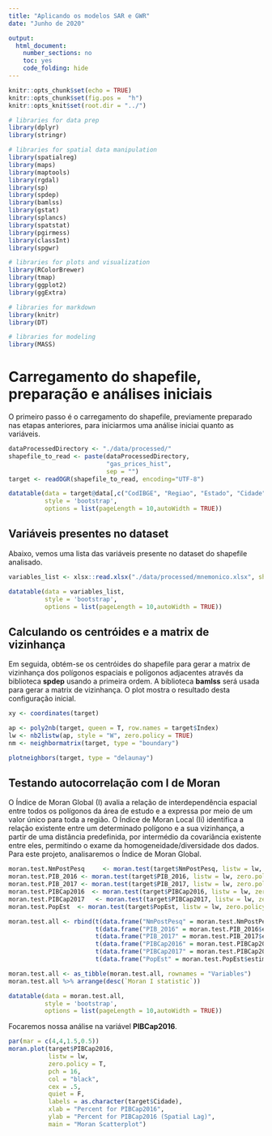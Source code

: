 ```yaml
---
title: "Aplicando os modelos SAR e GWR"
date: "Junho de 2020"

output:
  html_document: 
    number_sections: no
    toc: yes
    code_folding: hide
---
```



```r
knitr::opts_chunk$set(echo = TRUE)
knitr::opts_chunk$set(fig.pos =  "h")
knitr::opts_knit$set(root.dir = "../")

# libraries for data prep
library(dplyr)
library(stringr)

# libraries for spatial data manipulation
library(spatialreg)
library(maps)
library(maptools)    
library(rgdal)     
library(sp)  
library(spdep)
library(bamlss)
library(gstat)
library(splancs)
library(spatstat)
library(pgirmess)
library(classInt)
library(spgwr)

# libraries for plots and visualization
library(RColorBrewer)
library(tmap)
library(ggplot2)
library(ggExtra)

# libraries for markdown
library(knitr)
library(DT)

# libraries for modeling
library(MASS)
```

# Carregamento do shapefile, preparação e análises iniciais

O primeiro passo é o carregamento do shapefile, previamente preparado nas etapas anteriores, para iniciarmos uma análise iniciai quanto as variáveis.

```r

dataProcessedDirectory <- "./data/processed/"
shapefile_to_read <- paste(dataProcessedDirectory, 
                           "gas_prices_hist", 
                           sep = "")
target <- readOGR(shapefile_to_read, encoding="UTF-8")

datatable(data = target@data[,c("CodIBGE", "Regiao", "Estado", "Cidade", "NmPostPesq", "PcMedRev")], 
          style = 'bootstrap', 
          options = list(pageLength = 10,autoWidth = TRUE))

```

## Variáveis presentes no dataset

Abaixo, vemos uma lista das variáveis presente no dataset do shapefile analisado.

```r

variables_list <- xlsx::read.xlsx("./data/processed/mnemonico.xlsx", sheetName = "gas_prices_hist", encoding="UTF-8")

datatable(data = variables_list, 
          style = 'bootstrap', 
          options = list(pageLength = 10,autoWidth = TRUE))

```

## Calculando os centróides e a matrix de vizinhança

Em seguida, obtém-se os centróides do shapefile para gerar a matrix de vizinhança dos polígonos espaciais e polígonos adjacentes através da biblioteca **spdep** usando a primeira ordem. A biblioteca **bamlss** será usada para gerar a matrix de vizinhança. O plot mostra o resultado desta configuração inicial.

```r

xy <- coordinates(target) 

ap <- poly2nb(target, queen = T, row.names = target$Index)
lw <- nb2listw(ap, style = "W", zero.policy = TRUE)
nm <- neighbormatrix(target, type = "boundary")

plotneighbors(target, type = "delaunay")

```

## Testando autocorrelação com I de Moran

O Índice de Moran Global (I) avalia a relação de interdependência espacial entre todos os polígonos da área de estudo e a expressa por meio de um valor único para toda a região. O Índice de Moran Local (Ii) identifica a relação existente entre um determinado polígono e a sua vizinhança, a partir de uma distância predefinida, por intermédio da covariância existente entre eles, permitindo o exame da homogeneidade/diversidade dos dados. Para este projeto, analisaremos o Índice de Moran Global.

```r

moran.test.NmPostPesq     <- moran.test(target$NmPostPesq, listw = lw, zero.policy = T) 
moran.test.PIB_2016 <- moran.test(target$PIB_2016, listw = lw, zero.policy = T)
moran.test.PIB_2017 <- moran.test(target$PIB_2017, listw = lw, zero.policy = T)
moran.test.PIBCap2016  <- moran.test(target$PIBCap2016, listw = lw, zero.policy = T)
moran.test.PIBCap2017   <- moran.test(target$PIBCap2017, listw = lw, zero.policy = T)
moran.test.PopEst  <- moran.test(target$PopEst, listw = lw, zero.policy = T)

moran.test.all <- rbind(t(data.frame("NmPostPesq" = moran.test.NmPostPesq$estimate)),
                        t(data.frame("PIB_2016" = moran.test.PIB_2016$estimate)),
                        t(data.frame("PIB_2017" = moran.test.PIB_2017$estimate)),
                        t(data.frame("PIBCap2016" = moran.test.PIBCap2016$estimate)),
                        t(data.frame("PIBCap2017" = moran.test.PIBCap2017$estimate)),
                        t(data.frame("PopEst" = moran.test.PopEst$estimate)))

moran.test.all <- as_tibble(moran.test.all, rownames = "Variables")
moran.test.all %>% arrange(desc(`Moran I statistic`))

datatable(data = moran.test.all, 
          style = 'bootstrap', 
          options = list(pageLength = 10,autoWidth = TRUE))

```

Focaremos nossa análise na variável **PIBCap2016**.

```r

par(mar = c(4,4,1.5,0.5))
moran.plot(target$PIBCap2016, 
           listw = lw, 
           zero.policy = T,
           pch = 16, 
           col = "black",
           cex = .5, 
           quiet = F,
           labels = as.character(target$Cidade),
           xlab = "Percent for PIBCap2016",
           ylab = "Percent for PIBCap2016 (Spatial Lag)", 
           main = "Moran Scatterplot")

```